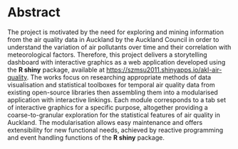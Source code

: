 # Abstract {-}

The project is motivated by the need for exploring and mining information from the air quality data in Auckland by the Auckland Council in order to understand the variation of air pollutants over time and their correlation with meteorological factors. Therefore, this project delivers a storytelling dashboard with interactive graphics as a web application developed using the **R shiny** package, available at [https://szmsu2011.shinyapps.io/akl-air-quality](https://szmsu2011.shinyapps.io/akl-air-quality). The works focus on researching appropriate methods of data visualisation and statistical toolboxes for temporal air quality data from existing open-source libraries then assembling them into a modularised application with interactive linkings. Each module corresponds to a tab set of interactive graphics for a specific purpose, altogether providing a coarse-to-granular exploration for the statistical features of air quality in Auckland. The modularisation allows easy maintenance and offers extensibility for new functional needs, achieved by reactive programming and event handling functions of the **R shiny** package.

\newpage
